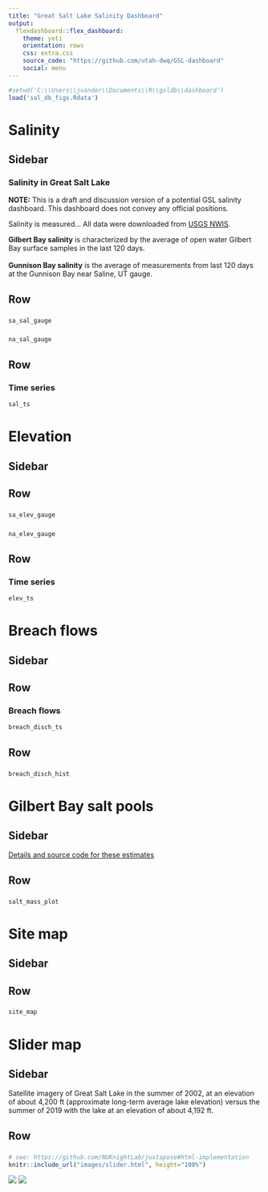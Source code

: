 ```yaml
---
title: "Great Salt Lake Salinity Dashboard"
output: 
  flexdashboard::flex_dashboard:
    theme: yeti
    orientation: rows
    css: extra.css
    source_code: "https://github.com/utah-dwq/GSL-dashboard"
    social: menu
---
```


```r
#setwd('C:\\Users\\jvander\\Documents\\R\\gsldb\\dashboard')
load('sal_db_figs.Rdata') 
```

# Salinity
Sidebar {.sidebar data-width=300}
-------------------------------------

### Salinity in Great Salt Lake
**NOTE:**
This is a draft and discussion version of a potential GSL salinity dashboard. This dashboard does not convey any official positions.  

Salinity is measured... All data were downloaded from [USGS NWIS](https://waterdata.usgs.gov/nwis){target="_blank"}. 

**Gilbert Bay salinity** is characterized by the average of open water Gilbert Bay surface samples in the last 120 days.  
<br>
**Gunnison Bay salinity** is the average of measurements from last 120 days at the Gunnison Bay near Saline, UT gauge.


Row
-----------------------------------------------------------------------
### 
```r
sa_sal_gauge
```

### 
```r
na_sal_gauge
```


Row
-----------------------------------------------------------------------

### Time series
```r
sal_ts
```



# Elevation
Sidebar {.sidebar data-width=300}
-------------------------------------


Row
-----------------------------------------------------------------------
### 
```r
sa_elev_gauge
```

### 
```r
na_elev_gauge
```


Row
-----------------------------------------------------------------------

### Time series
```r
elev_ts
```




# Breach flows
Sidebar {.sidebar data-width=300}
-------------------------------------

Row
-----------------------------------------------------------------------
### Breach flows
```r
breach_disch_ts
```

Row
-----------------------------------------------------------------------
### 
```r
breach_disch_hist
```




# Gilbert Bay salt pools
Sidebar {.sidebar data-width=300}
-------------------------------------
[Details and source code for these estimates](https://bookdown.org/jakevl/gsldb-analyses/){target="_blank"}

Row
-----------------------------------------------------------------------
###
```r
salt_mass_plot
```


# Site map
Sidebar {.sidebar data-width=300}
-------------------------------------


Row
-----------------------------------------------------------------------
###
```r
site_map
```



# Slider map
Sidebar {.sidebar data-width=300}
-------------------------------------
Satellite imagery of Great Salt Lake in the summer of 2002, at an elevation of about 4,200 ft (approximate long-term average lake elevation) versus 
the summer of 2019 with the lake at an elevation of about 4,192 ft.

Row
-----------------------------------------------------------------------
###
```r
# see: https://github.com/NUKnightLab/juxtapose#html-implementation
knitr::include_url("images/slider.html", height="100%")
```

<div id="juxtapose-wrapper" class="juxtapose" data-startingposition="20%" style="width: 600px">
<div class="juxtapose">
   <img src="images/ja_2019.png" data-label="2019" />
   <img src="images/ja_2002.png" data-label="2002" />
</div>
<script src="https://cdn.knightlab.com/libs/juxtapose/latest/js/juxtapose.min.js"></script>
<link rel="stylesheet" href="https://cdn.knightlab.com/libs/juxtapose/latest/css/juxtapose.css">


<style>
body:after {
content: url(www/deq_dwq_logo.png);
position: fixed;
bottom: 0.5em;
left: 0.5em;
}
</style>








